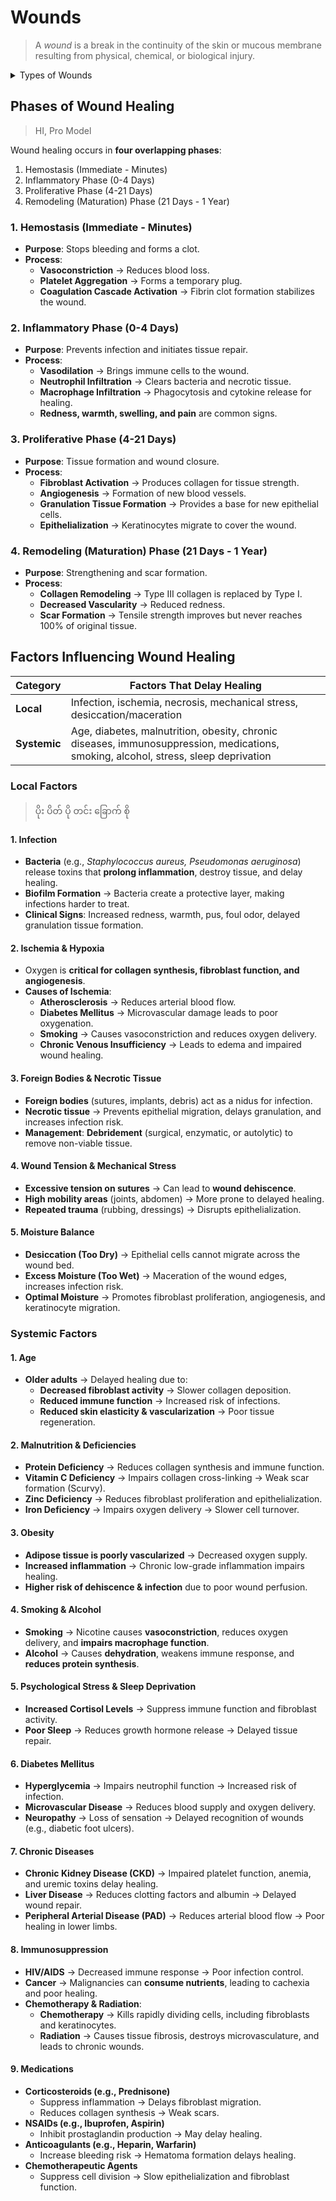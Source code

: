 # Wounds

> A _wound_ is a break in the continuity of the skin or mucous membrane resulting from physical, chemical, or biological injury.

<details>
<summary>Types of Wounds</summary>

### 1. Based on Cause

> CLAPPING

1. **Incised wound**

   - Clean cut by a sharp object (e.g. knife, glass)
   - Edges: regular, bleeding is often profuse
   - Common in surgery

1. **Lacerated wound**

   - Tearing of tissues by blunt trauma
   - Edges: irregular, often contaminated
   - Common in road traffic accidents

1. **Puncture wound**

   - Caused by a pointed object (e.g. nail, needle)
   - Small surface opening, deep tract
   - High risk of infection (e.g. tetanus)

1. **Contused wound (bruise)**

   - Skin intact, underlying tissue damaged by blunt force
   - Swelling, discoloration (hematoma formation)

1. **Abrasions**

   - Superficial wound due to scraping/friction
   - Only epidermis involved
   - Often painful, minimal bleeding

1. **Avulsion**

   - Tissue forcibly detached from its normal position
   - May involve loss of skin or deeper tissues

1. **Penetrating wound**

   - Deep wound that passes through skin and into body cavity
   - Often caused by gunshots or stabbing

1. **Gunshot wound**

   - Entry and sometimes exit wound
   - Surrounding tissue may be necrotic due to high-velocity trauma

### 2. Based on Contamination

1. **Clean wound**

   - Aseptic conditions, e.g. elective surgery
   - Low infection risk

1. **Clean-contaminated wound**

   - Controlled entry into a normally colonized area (e.g. bowel surgery)
   - Moderate risk of infection

1. **Contaminated wound**

   - Open, fresh accidental wounds
   - Major break in sterile technique
   - High risk of infection

1. **Dirty/Infected wound**

   - Wound with established infection or old traumatic wounds with devitalized tissue
   - Pus or visible infection present

### 3. Based on Time Since Injury

1. **Tidy wound**

   - \< 6 hours old, clean, sharp edges, minimal tissue damage
   - Suitable for **primary closure**

1. **Untidy wound**

   - \> 6 hours, crushed or devitalized tissue, possible contamination
   - Risk of infection → **delayed primary closure or healing by secondary intention**

### 4. Based on Depth

1. **Superficial wound** – limited to epidermis and dermis
1. **Deep wound** – extends to fascia, muscle, or bone

### 5. Chronic vs Acute Wounds

1. **Acute wounds**

   - Heal in predictable time without complications
   - e.g. surgical wounds, minor lacerations

1. **Chronic wounds**

   - Fail to heal in a timely manner
   - e.g. diabetic ulcers, pressure sores, venous ulcers

</details>

## Phases of Wound Healing

> HI, Pro Model

Wound healing occurs in **four overlapping phases**:

1. Hemostasis (Immediate - Minutes)
1. Inflammatory Phase (0-4 Days)
1. Proliferative Phase (4-21 Days)
1. Remodeling (Maturation) Phase (21 Days - 1 Year)

### 1. Hemostasis (Immediate - Minutes)

- **Purpose**: Stops bleeding and forms a clot.
- **Process**:
  - **Vasoconstriction** → Reduces blood loss.
  - **Platelet Aggregation** → Forms a temporary plug.
  - **Coagulation Cascade Activation** → Fibrin clot formation stabilizes the wound.

### 2. Inflammatory Phase (0-4 Days)

- **Purpose**: Prevents infection and initiates tissue repair.
- **Process**:
  - **Vasodilation** → Brings immune cells to the wound.
  - **Neutrophil Infiltration** → Clears bacteria and necrotic tissue.
  - **Macrophage Infiltration** → Phagocytosis and cytokine release for healing.
  - **Redness, warmth, swelling, and pain** are common signs.

### 3. Proliferative Phase (4-21 Days)

- **Purpose**: Tissue formation and wound closure.
- **Process**:
  - **Fibroblast Activation** → Produces collagen for tissue strength.
  - **Angiogenesis** → Formation of new blood vessels.
  - **Granulation Tissue Formation** → Provides a base for new epithelial cells.
  - **Epithelialization** → Keratinocytes migrate to cover the wound.

### 4. Remodeling (Maturation) Phase (21 Days - 1 Year)

- **Purpose**: Strengthening and scar formation.
- **Process**:
  - **Collagen Remodeling** → Type III collagen is replaced by Type I.
  - **Decreased Vascularity** → Reduced redness.
  - **Scar Formation** → Tensile strength improves but never reaches 100% of original tissue.

## Factors Influencing Wound Healing

| Category     | Factors That Delay Healing                                                                                                          |
| ------------ | ----------------------------------------------------------------------------------------------------------------------------------- |
| **Local**    | Infection, ischemia, necrosis, mechanical stress, desiccation/maceration                                                            |
| **Systemic** | Age, diabetes, malnutrition, obesity, chronic diseases, immunosuppression, medications, smoking, alcohol, stress, sleep deprivation |

### Local Factors

> ပိုး ပိတ် ပို တင်း ခြောက် စို

#### 1. Infection

- **Bacteria** (e.g., _Staphylococcus aureus, Pseudomonas aeruginosa_) release toxins that **prolong inflammation**, destroy tissue, and delay healing.
- **Biofilm Formation** → Bacteria create a protective layer, making infections harder to treat.
- **Clinical Signs**: Increased redness, warmth, pus, foul odor, delayed granulation tissue formation.

#### 2. Ischemia & Hypoxia

- Oxygen is **critical for collagen synthesis, fibroblast function, and angiogenesis**.
- **Causes of Ischemia**:
  - **Atherosclerosis** → Reduces arterial blood flow.
  - **Diabetes Mellitus** → Microvascular damage leads to poor oxygenation.
  - **Smoking** → Causes vasoconstriction and reduces oxygen delivery.
  - **Chronic Venous Insufficiency** → Leads to edema and impaired wound healing.

#### 3. Foreign Bodies & Necrotic Tissue

- **Foreign bodies** (sutures, implants, debris) act as a nidus for infection.
- **Necrotic tissue** → Prevents epithelial migration, delays granulation, and increases infection risk.
- **Management**: **Debridement** (surgical, enzymatic, or autolytic) to remove non-viable tissue.

#### 4. Wound Tension & Mechanical Stress

- **Excessive tension on sutures** → Can lead to **wound dehiscence**.
- **High mobility areas** (joints, abdomen) → More prone to delayed healing.
- **Repeated trauma** (rubbing, dressings) → Disrupts epithelialization.

#### 5. Moisture Balance

- **Desiccation (Too Dry)** → Epithelial cells cannot migrate across the wound bed.
- **Excess Moisture (Too Wet)** → Maceration of the wound edges, increases infection risk.
- **Optimal Moisture** → Promotes fibroblast proliferation, angiogenesis, and keratinocyte migration.

### Systemic Factors

#### 1. Age

- **Older adults** → Delayed healing due to:
  - **Decreased fibroblast activity** → Slower collagen deposition.
  - **Reduced immune function** → Increased risk of infections.
  - **Reduced skin elasticity & vascularization** → Poor tissue regeneration.

#### 2. Malnutrition & Deficiencies

- **Protein Deficiency** → Reduces collagen synthesis and immune function.
- **Vitamin C Deficiency** → Impairs collagen cross-linking → Weak scar formation (Scurvy).
- **Zinc Deficiency** → Reduces fibroblast proliferation and epithelialization.
- **Iron Deficiency** → Impairs oxygen delivery → Slower cell turnover.

#### 3. Obesity

- **Adipose tissue is poorly vascularized** → Decreased oxygen supply.
- **Increased inflammation** → Chronic low-grade inflammation impairs healing.
- **Higher risk of dehiscence & infection** due to poor wound perfusion.

#### 4. Smoking & Alcohol

- **Smoking** → Nicotine causes **vasoconstriction**, reduces oxygen delivery, and **impairs macrophage function**.
- **Alcohol** → Causes **dehydration**, weakens immune response, and **reduces protein synthesis**.

#### 5. Psychological Stress & Sleep Deprivation

- **Increased Cortisol Levels** → Suppress immune function and fibroblast activity.
- **Poor Sleep** → Reduces growth hormone release → Delayed tissue repair.

#### 6. Diabetes Mellitus

- **Hyperglycemia** → Impairs neutrophil function → Increased risk of infection.
- **Microvascular Disease** → Reduces blood supply and oxygen delivery.
- **Neuropathy** → Loss of sensation → Delayed recognition of wounds (e.g., diabetic foot ulcers).

#### 7. Chronic Diseases

- **Chronic Kidney Disease (CKD)** → Impaired platelet function, anemia, and uremic toxins delay healing.
- **Liver Disease** → Reduces clotting factors and albumin → Delayed wound repair.
- **Peripheral Arterial Disease (PAD)** → Reduces arterial blood flow → Poor healing in lower limbs.

#### 8. Immunosuppression

- **HIV/AIDS** → Decreased immune response → Poor infection control.
- **Cancer** → Malignancies can **consume nutrients**, leading to cachexia and poor healing.
- **Chemotherapy & Radiation**:
  - **Chemotherapy** → Kills rapidly dividing cells, including fibroblasts and keratinocytes.
  - **Radiation** → Causes tissue fibrosis, destroys microvasculature, and leads to chronic wounds.

#### 9. Medications

- **Corticosteroids (e.g., Prednisone)**
  - Suppress inflammation → Delays fibroblast migration.
  - Reduces collagen synthesis → Weak scars.
- **NSAIDs (e.g., Ibuprofen, Aspirin)**
  - Inhibit prostaglandin production → May delay healing.
- **Anticoagulants (e.g., Heparin, Warfarin)**
  - Increase bleeding risk → Hematoma formation delays healing.
- **Chemotherapeutic Agents**
  - Suppress cell division → Slow epithelialization and fibroblast function.
